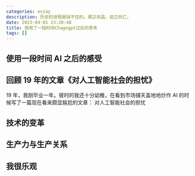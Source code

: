 ```yaml
---
categories: essay
description: 历史的进程是挡不住的。顺之则昌，逆之则亡。
date: 2023-04-01 23:20:48
title: 使用了一段时间Chagegpt过后的思考
tags: []
---
```



## 使用一段时间 AI 之后的感受

## 回顾 19 年的文章《对人工智能社会的担忧》

19 年，我刚毕业一年。彼时的我还十分幼稚，在看到市场铺天盖地地炒作 AI 的时候写了一篇现在看来颇显尴尬的文章： <Link to="/essay/对人工智能社会的担忧/">对人工智能社会的担忧</Link>

## 技术的变革

## 生产力与生产关系

## 我很乐观
